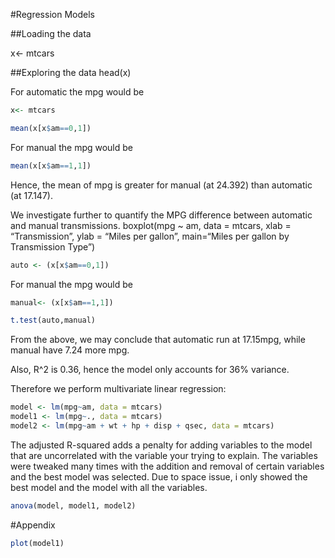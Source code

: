 #Regression Models

##Loading the data

x<- mtcars

##Exploring the data
head(x)

For automatic the mpg would be 
```r
x<- mtcars

mean(x[x$am==0,1])
```

For manual the mpg would be 
```r
mean(x[x$am==1,1])
```

Hence, the mean of mpg is greater for manual (at 24.392) than automatic (at 17.147).

We investigate further to quantify the MPG difference between automatic and manual transmissions.
boxplot(mpg ~ am, data = mtcars, xlab = "Transmission", ylab = "Miles per gallon", main="Miles per gallon by Transmission Type")

```r
auto <- (x[x$am==0,1])
```

For manual the mpg would be 
```r
manual<- (x[x$am==1,1])
```

```r
t.test(auto,manual)
```
From the above, we may conclude that automatic run at 17.15mpg, while manual have 7.24 more mpg.

Also, R^2 is 0.36, hence the model only accounts for 36% variance.

Therefore we perform multivariate linear regression:

```r
model <- lm(mpg~am, data = mtcars)
model1 <- lm(mpg~., data = mtcars)
model2 <- lm(mpg~am + wt + hp + disp + qsec, data = mtcars)
```

The adjusted R-squared adds a penalty for adding variables to the model that are uncorrelated with the variable your trying to explain. The variables were tweaked many times with the addition and removal of certain variables and the best model was selected. Due to space issue, i only showed the best model and the model with all the variables. 

```r
anova(model, model1, model2)
```

#Appendix
```r
plot(model1)
```